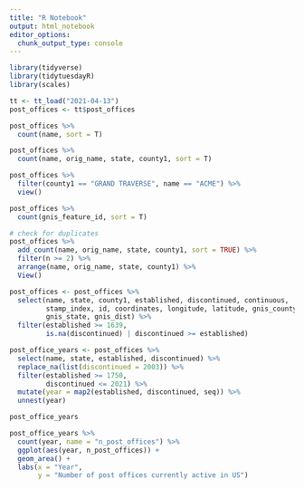 ```yaml
---
title: "R Notebook"
output: html_notebook
editor_options: 
  chunk_output_type: console
---
```


```r
library(tidyverse)
library(tidytuesdayR)
library(scales)
```

```r
tt <- tt_load("2021-04-13")
post_offices <- tt$post_offices
```

```r
post_offices %>% 
  count(name, sort = T)

post_offices %>% 
  count(name, orig_name, state, county1, sort = T)

post_offices %>% 
  filter(county1 == "GRAND TRAVERSE", name == "ACME") %>% 
  view()

post_offices %>% 
  count(gnis_feature_id, sort = T)

# check for duplicates
post_offices %>% 
  add_count(name, orig_name, state, county1, sort = TRUE) %>% 
  filter(n >= 2) %>% 
  arrange(name, orig_name, state, county1) %>% 
  View()

post_offices <- post_offices %>% 
  select(name, state, county1, established, discontinued, continuous,
         stamp_index, id, coordinates, longitude, latitude, gnis_county,
         gnis_state, gnis_dist) %>% 
  filter(established >= 1639, 
         is.na(discontinued) | discontinued >= established)
```


```r
post_office_years <- post_offices %>% 
  select(name, state, established, discontinued) %>% 
  replace_na(list(discontinued = 2003)) %>% 
  filter(established >= 1750,
         discontinued <= 2021) %>% 
  mutate(year = map2(established, discontinued, seq)) %>% 
  unnest(year)

post_office_years
```


```r
post_office_years %>% 
  count(year, name = "n_post_offices") %>% 
  ggplot(aes(year, n_post_offices)) +
  geom_area() +
  labs(x = "Year",
       y = "Number of post offices currently active in US")
```

```r

```

